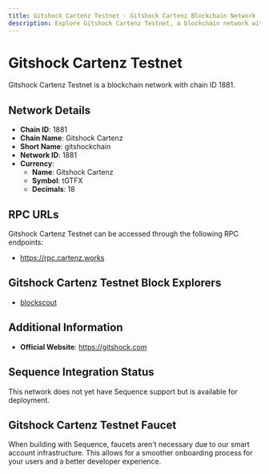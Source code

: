 ```yaml
--- 
title: Gitshock Cartenz Testnet - Gitshock Cartenz Blockchain Network
description: Explore Gitshock Cartenz Testnet, a blockchain network with chain ID 1881. Learn about its native currency, Gitshock Cartenz, and how to interact with the network.
---
```


# Gitshock Cartenz Testnet

Gitshock Cartenz Testnet is a blockchain network with chain ID 1881.

## Network Details

- **Chain ID**: 1881
- **Chain Name**: Gitshock Cartenz
- **Short Name**: gitshockchain
- **Network ID**: 1881
- **Currency**: 
  - **Name**: Gitshock Cartenz
  - **Symbol**: tGTFX
  - **Decimals**: 18

## RPC URLs

Gitshock Cartenz Testnet can be accessed through the following RPC endpoints:

- https://rpc.cartenz.works

## Gitshock Cartenz Testnet Block Explorers

- [blockscout](https://scan.cartenz.works)

## Additional Information

- **Official Website**: https://gitshock.com

## Sequence Integration Status

This network does not yet have Sequence support but is available for deployment.

## Gitshock Cartenz Testnet Faucet

When building with Sequence, faucets aren't necessary due to our smart account infrastructure. This allows for a smoother onboarding process for your users and a better developer experience.
